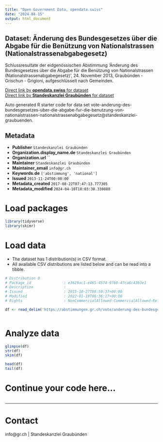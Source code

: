 ```yaml
---
title: "Open Government Data, opendata.swiss"
date: "2024-04-15"
output: html_document
---
```


## Dataset: Änderung des Bundesgesetzes über die Abgabe für die Benützung von Nationalstrassen (Nationalstrassenabgabegesetz)

Schlussresultate der eidgenössischen Abstimmung 'Änderung des Bundesgesetzes über die Abgabe für die Benützung von Nationalstrassen (Nationalstrassenabgabegesetz)', 24. November 2013, Graubünden - Grischun - Grigioni, aufgeschlüsselt nach Gemeinden.

[Direct link by **opendata.swiss** for dataset](https://opendata.swiss/de/dataset/anderung-des-bundesgesetzes-uber-die-abgabe-fur-die-benutzung-von-nationalstrassen-nationalstra)<br>
[Direct link by **Standeskanzlei Graubünden** for dataset](https://abstimmungen.gr.ch/vote/anderung-des-bundesgesetzes-uber-die-abgabe-fur-die-benutzung-von-nationalstrassen-nationalstrassenabgabegesetz/data)

Auto generated R starter code for data set vote-anderung-des-bundesgesetzes-uber-die-abgabe-fur-die-benutzung-von-nationalstrassen-nationalstrassenabgabegesetz@standeskanzlei-graubuenden.

## Metadata

- **Publisher** `Standeskanzlei Graubünden`
- **Organization.display_name.de** `Standeskanzlei Graubünden`
- **Organization.url** ``
- **Maintainer** `Standeskanzlei Graubünden`
- **Maintainer_email** `info@gr.ch`
- **Keywords.de** `['abstimmung', 'national']`
- **Issued** `2013-11-24T00:00:00`
- **Metadata_created** `2017-08-22T07:47:13.777305`
- **Metadata_modified** `2024-04-10T18:03:38.339880`


# Load packages

```r

library(tidyverse)
library(skimr)

```

# Load data

-   The dataset has 1 distribution(s) in CSV format.
-   All available CSV distributions are listed below and can be read into a tibble.

```r

# Distribution 0
# Package_id               : e3629ac1-e465-4574-9769-47ca8c43b3e1
# Description              : 
# Issued                   : 2015-10-27T08:50:37+00:00
# Modified                 : 2022-01-19T06:36:17+00:00
# Rights                   : NonCommercialAllowed-CommercialAllowed-ReferenceRequired

df <- read_delim('https://abstimmungen.gr.ch/vote/anderung-des-bundesgesetzes-uber-die-abgabe-fur-die-benutzung-von-nationalstrassen-nationalstrassenabgabegesetz/data-csv')



```

# Analyze data

```r

glimpse(df)
str(df)
skim(df)

head(df)
tail(df)

```

# Continue your code here...

```r

```

------------------------------------------------------------------------

# Contact

info@gr.ch | Standeskanzlei Graubünden
